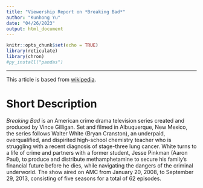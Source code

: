 ```yaml
---
title: "Viewership Report on *Breaking Bad*"
author: "Kunhong Yu"
date: "04/26/2023"
output: html_document
---
```


```r
knitr::opts_chunk$set(echo = TRUE)
library(reticulate)
library(chron)
#py_install("pandas")
```

---

This article is based from [wikipedia](https://en.wikipedia.org/wiki/Breaking_Bad).

# Short Description
*Breaking Bad* is an American crime drama television series created and produced by Vince Gilligan. Set and filmed in Albuquerque, New Mexico, the series follows Walter White (Bryan Cranston), an underpaid, overqualified, and dispirited high-school chemistry teacher who is struggling with a recent diagnosis of stage-three lung cancer. White turns to a life of crime and partners with a former student, Jesse Pinkman (Aaron Paul), to produce and distribute methamphetamine to secure his family's financial future before he dies, while navigating the dangers of the criminal underworld. The show aired on AMC from January 20, 2008, to September 29, 2013, consisting of five seasons for a total of 62 episodes.
